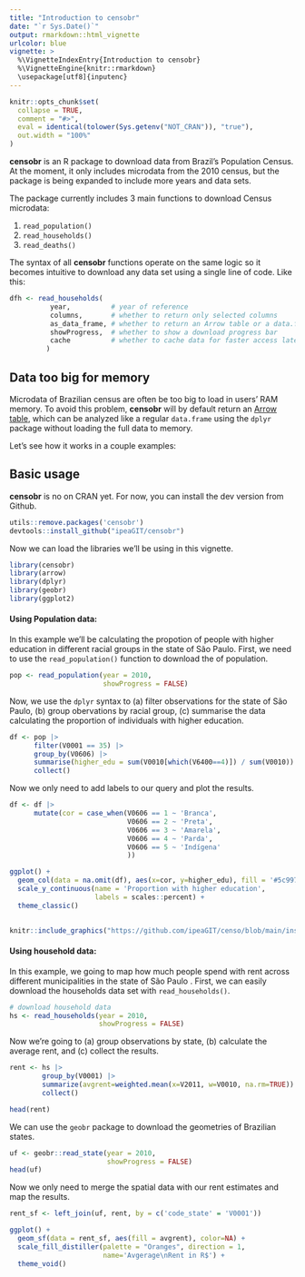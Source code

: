 ```yaml
---
title: "Introduction to censobr"
date: "`r Sys.Date()`"
output: rmarkdown::html_vignette
urlcolor: blue
vignette: >
  %\VignetteIndexEntry{Introduction to censobr}
  %\VignetteEngine{knitr::rmarkdown}
  \usepackage[utf8]{inputenc}
---
```


```r
knitr::opts_chunk$set(
  collapse = TRUE,
  comment = "#>",
  eval = identical(tolower(Sys.getenv("NOT_CRAN")), "true"),
  out.width = "100%"
)
```

**censobr** is an R package to download data from Brazil's Population Census. At the moment, it only includes microdata from the 2010 census, but the package is being expanded to include more years and data sets.

The package currently includes 3 main functions to download Census microdata:

1. `read_population()`
2. `read_households()`
3. `read_deaths()`

The syntax of all **censobr** functions operate on the same logic so it becomes intuitive to download any data set using a single line of code. Like this:

```r
dfh <- read_households(
          year,          # year of reference
          columns,       # whether to return only selected columns
          as_data_frame, # whether to return an Arrow table or a data.frame
          showProgress,  # whether to show a download progress bar
          cache          # whether to cache data for faster access later
         )

```

## Data too big for memory

Microdata of Brazilian census are often be too big to load in users' RAM memory. To avoid this problem, **censobr** will by default return an [Arrow table](https://arrow.apache.org/docs/r/articles/arrow.html#tabular-data-in-arrow), which can be analyzed like a regular `data.frame` using the `dplyr` package without loading the full data to memory.

Let's see how it works in a couple examples:


## Basic usage

**censobr** is no on CRAN yet. For now, you can install the dev version from Github.

```R
utils::remove.packages('censobr')
devtools::install_github("ipeaGIT/censobr")
```

Now we can load the libraries we'll be using in this vignette.

```r
library(censobr)
library(arrow)
library(dplyr)
library(geobr)
library(ggplot2)
```

#### Using Population data:

In this example we'll be calculating the propotion of people with higher education in different racial groups in the state of São Paulo. First, we need to use the `read_population()` function to download the of population.

```r
pop <- read_population(year = 2010,
                       showProgress = FALSE)

```

Now, we use the `dplyr` syntax to (a) filter observations for the state of São Paulo, (b) group obervations by racial group, (c) summarise the data calculating the proportion of individuals with higher education.

```r
df <- pop |>
      filter(V0001 == 35) |>                                              # (a)
      group_by(V0606) |>                                                  # (b)
      summarise(higher_edu = sum(V0010[which(V6400==4)]) / sum(V0010)) |> # (c)
      collect()

```
Now we only need to add labels to our query and plot the results.

```r
df <- df |>
      mutate(cor = case_when(V0606 == 1 ~ 'Branca',
                             V0606 == 2 ~ 'Preta',
                             V0606 == 3 ~ 'Amarela',
                             V0606 == 4 ~ 'Parda',
                             V0606 == 5 ~ 'Indígena'
                             ))

ggplot() +
  geom_col(data = na.omit(df), aes(x=cor, y=higher_edu), fill = '#5c997e') +
  scale_y_continuous(name = 'Proportion with higher education',
                     labels = scales::percent) +
  theme_classic()
  
```
```r
knitr::include_graphics("https://github.com/ipeaGIT/censo/blob/main/inst/img/vig_output_pop1.png?raw=true")
```


#### Using household data:

In this example, we going to map how much people spend with rent across different municipalities in the state of São Paulo . First, we can easily download the households data set with `read_households()`.

```r
# download household data
hs <- read_households(year = 2010, 
                      showProgress = FALSE)

```

Now we're going to (a) group observations by state, (b) calculate the average rent, and (c) collect the results.

```r
rent <- hs |> 
        group_by(V0001) |>                                                 # (a)
        summarize(avgrent=weighted.mean(x=V2011, w=V0010, na.rm=TRUE)) |>  # (b)
        collect()                                                          # (c)

head(rent)
```

We can use the `geobr` package to download the geometries of Brazilian states.

```r
uf <- geobr::read_state(year = 2010, 
                        showProgress = FALSE)
head(uf)
```

Now we only need to merge the spatial data with our rent estimates and map the results.

```r
rent_sf <- left_join(uf, rent, by = c('code_state' = 'V0001'))

ggplot() +
  geom_sf(data = rent_sf, aes(fill = avgrent), color=NA) +
  scale_fill_distiller(palette = "Oranges", direction = 1, 
                       name='Avgerage\nRent in R$') +
  theme_void()

```
